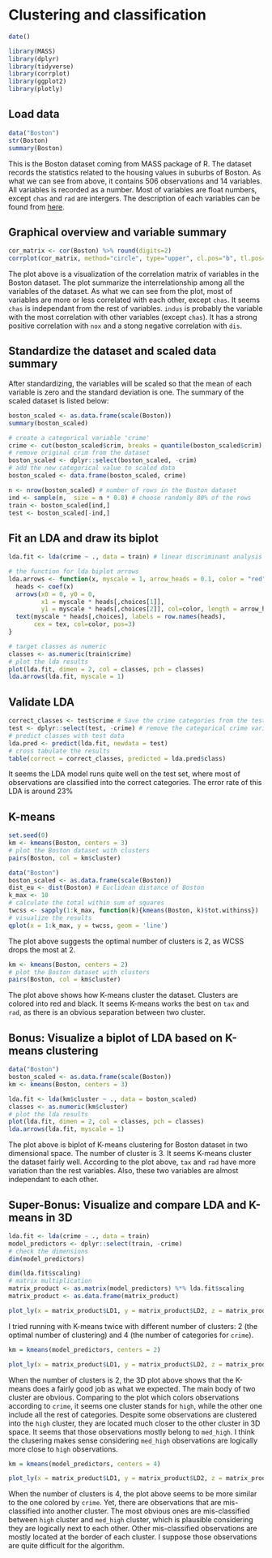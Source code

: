 
# Clustering and classification

```r
date()

library(MASS)
library(dplyr)
library(tidyverse)
library(corrplot)
library(ggplot2)
library(plotly)
```


## Load data
<!--Load the Boston data from the MASS package. Explore the structure and the dimensions of the data and describe the dataset briefly, assuming the reader has no previous knowledge of it. Details about the Boston dataset can be seen for example here. (0-1 points)-->

```r
data("Boston")
str(Boston)
summary(Boston)
```

This is the Boston dataset coming from MASS package of R. The dataset records the statistics related to the housing values in suburbs of Boston. As what we can see from above, it contains 506 observations and 14 variables. All variables is recorded as a number. Most of variables are float numbers, except `chas` and `rad` are intergers. The description of each variables can be found from [here](https://stat.ethz.ch/R-manual/R-devel/library/MASS/html/Boston.html).

## Graphical overview and variable summary
<!--Show a graphical overview of the data and show summaries of the variables in the data. Describe and interpret the outputs, commenting on the distributions of the variables and the relationships between them. (0-2 points)-->

```r
cor_matrix <- cor(Boston) %>% round(digits=2)
corrplot(cor_matrix, method="circle", type="upper", cl.pos="b", tl.pos="d", tl.cex=0.6)
```

The plot above is a visualization of the correlation matrix of variables in the Boston dataset. The plot summarize the interrelationship among all the variables of the dataset. As what we can see from the plot, most of variables are more or less correlated with each other, except `chas`. It seems `chas` is independant from the rest of variables. `indus` is probably the variable with the most correlation with other variables (except `chas`). It has a strong positive correlation with `nox` and a stong negative correlation with `dis`.

## Standardize the dataset and scaled data summary
<!--Standardize the dataset and print out summaries of the scaled data. How did the variables change? Create a categorical variable of the crime rate in the Boston dataset (from the scaled crime rate). Use the quantiles as the break points in the categorical variable. Drop the old crime rate variable from the dataset. Divide the dataset to train and test sets, so that 80% of the data belongs to the train set. (0-2 points)-->


After standardizing, the variables will be scaled so that the mean of each variable is zero and the standard deviation is one. The summary of the scaled dataset is listed below:

```r
boston_scaled <- as.data.frame(scale(Boston))
summary(boston_scaled)
```

```r
# create a categorical variable 'crime'
crime <- cut(boston_scaled$crim, breaks = quantile(boston_scaled$crim), include.lowest = TRUE, label=c("low", "med_low", "med_high", "high"))
# remove original crim from the dataset
boston_scaled <- dplyr::select(boston_scaled, -crim)
# add the new categorical value to scaled data
boston_scaled <- data.frame(boston_scaled, crime)

n <- nrow(boston_scaled) # number of rows in the Boston dataset
ind <- sample(n,  size = n * 0.8) # choose randomly 80% of the rows
train <- boston_scaled[ind,]
test <- boston_scaled[-ind,]
```

## Fit an LDA and draw its biplot
<!--Fit the linear discriminant analysis on the train set. Use the categorical crime rate as the target variable and all the other variables in the dataset as predictor variables. Draw the LDA (bi)plot. (0-3 points)-->
```r
lda.fit <- lda(crime ~ ., data = train) # linear discriminant analysis

# the function for lda biplot arrows
lda.arrows <- function(x, myscale = 1, arrow_heads = 0.1, color = "red", tex = 0.75, choices = c(1,2)){
  heads <- coef(x)
  arrows(x0 = 0, y0 = 0, 
         x1 = myscale * heads[,choices[1]], 
         y1 = myscale * heads[,choices[2]], col=color, length = arrow_heads)
  text(myscale * heads[,choices], labels = row.names(heads), 
       cex = tex, col=color, pos=3)
}

# target classes as numeric
classes <- as.numeric(train$crime)
# plot the lda results
plot(lda.fit, dimen = 2, col = classes, pch = classes)
lda.arrows(lda.fit, myscale = 1)

```

## Validate LDA
<!--Save the crime categories from the test set and then remove the categorical crime variable from the test dataset. Then predict the classes with the LDA model on the test data. Cross tabulate the results with the crime categories from the test set. Comment on the results. (0-3 points)-->
```r
correct_classes <- test$crime # Save the crime categories from the test set
test <- dplyr::select(test, -crime) # remove the categorical crime variable
# predict classes with test data
lda.pred <- predict(lda.fit, newdata = test)
# cross tabulate the results
table(correct = correct_classes, predicted = lda.pred$class)
```

It seems the LDA model runs quite well on the test set, where most of observations are classified into the correct categories. The error rate of this LDA is around 23% 

## K-means
<!--Reload the Boston dataset and standardize the dataset (we did not do this in the Exercise Set, but you should scale the variables to get comparable distances). Calculate the distances between the observations. Run k-means algorithm on the dataset. Investigate what is the optimal number of clusters and run the algorithm again. Visualize the clusters (for example with the pairs() or ggpairs() functions, where the clusters are separated with colors) and interpret the results. (0-4 points)-->

```r
set.seed(0)
km <- kmeans(Boston, centers = 3)
# plot the Boston dataset with clusters
pairs(Boston, col = km$cluster)
```

```r
data("Boston")
boston_scaled <- as.data.frame(scale(Boston))
dist_eu <- dist(Boston) # Euclidean distance of Boston
k_max <- 10
# calculate the total within sum of squares
twcss <- sapply(1:k_max, function(k){kmeans(Boston, k)$tot.withinss})
# visualize the results
qplot(x = 1:k_max, y = twcss, geom = 'line')
```

The plot above suggests the optimal number of clusters is 2, as WCSS drops the most at 2.

```r
km <- kmeans(Boston, centers = 2)
# plot the Boston dataset with clusters
pairs(Boston, col = km$cluster)
```

The plot above shows how K-means cluster the dataset. Clusters are colored into red and black. It seems K-means works the best on `tax` and `rad`, as there is an obvious separation between two cluster.


## Bonus: Visualize a biplot of LDA based on K-means clustering
<!--Bonus: Perform k-means on the original Boston data with some reasonable number of clusters (> 2). Remember to standardize the dataset. Then perform LDA using the clusters as target classes. Include all the variables in the Boston data in the LDA model. Visualize the results with a biplot (include arrows representing the relationships of the original variables to the LDA solution). Interpret the results. Which variables are the most influential linear separators for the clusters? (0-2 points to compensate any loss of points from the above exercises)-->


```r
data("Boston")
boston_scaled <- as.data.frame(scale(Boston))
km <- kmeans(Boston, centers = 3)

lda.fit <- lda(km$cluster ~ ., data = boston_scaled)
classes <- as.numeric(km$cluster)
# plot the lda results
plot(lda.fit, dimen = 2, col = classes, pch = classes)
lda.arrows(lda.fit, myscale = 1)
```

The plot above is biplot of K-means clustering for Boston dataset in two dimensional space. The number of cluster is 3. It seems K-means cluster the dataset fairly well. According to the plot above, `tax` and `rad` have more variation than the rest variables. Also, these two variables are almost independant to each other. 

## Super-Bonus: Visualize and compare LDA and K-means in 3D
<!--Super-Bonus: Run the code below for the (scaled) train data that you used to fit the LDA. The code creates a matrix product, which is a projection of the data points.
Next, install and access the plotly package. Create a 3D plot (cool!) of the columns of the matrix product using the code below.
Adjust the code: add argument color as a argument in the plot_ly() function. Set the color to be the crime classes of the train set. Draw another 3D plot where the color is defined by the clusters of the k-means. How do the plots differ? Are there any similarities? (0-3 points to compensate any loss of points from the above exercises)-->

```r
lda.fit <- lda(crime ~ ., data = train)
model_predictors <- dplyr::select(train, -crime)
# check the dimensions
dim(model_predictors)

```

```r
dim(lda.fit$scaling)
# matrix multiplication
matrix_product <- as.matrix(model_predictors) %*% lda.fit$scaling
matrix_product <- as.data.frame(matrix_product)

plot_ly(x = matrix_product$LD1, y = matrix_product$LD2, z = matrix_product$LD3, type= 'scatter3d', mode='markers', color=~train$crime)

```

I tried running with K-means twice with different number of clusters: 2 (the optimal number of clustering) and 4 (the number of categories for `crime`). 

```r

km = kmeans(model_predictors, centers = 2)

plot_ly(x = matrix_product$LD1, y = matrix_product$LD2, z = matrix_product$LD3, type= 'scatter3d', mode='markers', color=~factor(km$cluster))
```

When the number of clusters is 2, the 3D plot above shows that the K-means does a fairly good job as what we expected. The main body of two cluster are obvious. Comparing to the plot which colors observations according to `crime`, it seems one cluster stands for `high`, while the other one include all the rest of categories. Despite some observations are clustered into the `high` cluster, they are located much closer to the other cluster in 3D space. It seems that those observations mostly belong to `med_high`. I think the clusering makes sense considering `med_high` observations are logically more close to `high` observations.

```r

km = kmeans(model_predictors, centers = 4)

plot_ly(x = matrix_product$LD1, y = matrix_product$LD2, z = matrix_product$LD3, type= 'scatter3d', mode='markers', color=~factor(km$cluster))
```

When the number of clusters is 4, the plot above seems to be more similar to the one colored by `crime`. Yet, there are observations that are mis-classified into another cluster. The most obvious ones are mis-classified between `high` cluster and `med_high` cluster, which is plausible considering they are logically next to each other. Other mis-classified observations are mostly located at the border of each cluster. I suppose those observations are quite difficult for the algorithm.